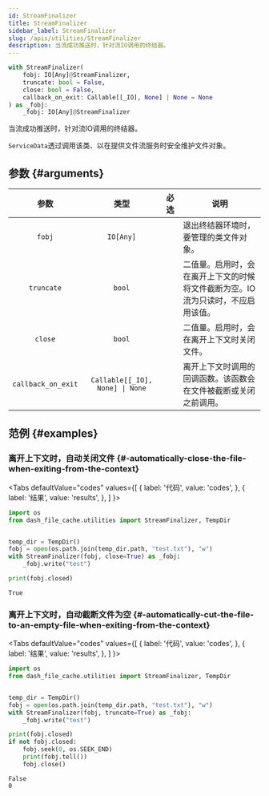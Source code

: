 ```yaml
---
id: StreamFinalizer
title: StreamFinalizer
sidebar_label: StreamFinalizer
slug: /apis/utilities/StreamFinalizer
description: 当流成功推送时，针对流IO调用的终结器。
---
```





<APITopBar
  type="class"
  isPrivate={true}
  isContext={true}
  source="utilities.StreamFinalizer"
/>

```python
with StreamFinalizer(
    fobj: IO[Any]@StreamFinalizer,
    truncate: bool = False,
    close: bool = False,
    callback_on_exit: Callable[[_IO], None] | None = None
) as _fobj:
    _fobj: IO[Any]@StreamFinalizer
```

当流成功推送时，针对流IO调用的终结器。

`ServiceData`透过调用该类、以在提供文件流服务时安全维护文件对象。

## 参数 {#arguments}

|        参数        |              类型               |               必选                | <center>说明</center>                                                             |
| :----------------: | :-----------------------------: | :-------------------------------: | --------------------------------------------------------------------------------- |
|       `fobj`       |            `IO[Any]`            | <InlineIcon icon={vsiCheckIcon}/> | 退出终结器环境时，要管理的类文件对象。                                            |
|     `truncate`     |             `bool`              |                                   | 二值量。启用时，会在离开上下文的时候将文件截断为空。IO流为只读时，不应启用该值。 |
|      `close`       |             `bool`              |                                   | 二值量。启用时，会在离开上下文时关闭文件。                                        |
| `callback_on_exit` | `Callable[[_IO], None] \| None` |                                   | 离开上下文时调用的回调函数。该函数会在文件被截断或关闭之前调用。                  |

## 范例 {#examples}

### <IconObjType type="term"/> 离开上下文时，自动关闭文件 {#-automatically-close-the-file-when-exiting-from-the-context}

<Tabs
  defaultValue="codes"
  values={[
    { label: '代码', value: 'codes', },
    { label: '结果', value: 'results', },
  ]
}>

<TabItem value="codes">

```python
import os
from dash_file_cache.utilities import StreamFinalizer, TempDir


temp_dir = TempDir()
fobj = open(os.path.join(temp_dir.path, "test.txt"), "w")
with StreamFinalizer(fobj, close=True) as _fobj:
    _fobj.write("test")

print(fobj.closed)
```

</TabItem>

<TabItem value="results">

```
True
```

</TabItem>

</Tabs>

### <IconObjType type="term"/> 离开上下文时，自动截断文件为空 {#-automatically-cut-the-file-to-an-empty-file-when-exiting-from-the-context}

<Tabs
  defaultValue="codes"
  values={[
    { label: '代码', value: 'codes', },
    { label: '结果', value: 'results', },
  ]
}>

<TabItem value="codes">

```python
import os
from dash_file_cache.utilities import StreamFinalizer, TempDir


temp_dir = TempDir()
fobj = open(os.path.join(temp_dir.path, "test.txt"), "w")
with StreamFinalizer(fobj, truncate=True) as _fobj:
    _fobj.write("test")

print(fobj.closed)
if not fobj.closed:
    fobj.seek(0, os.SEEK_END)
    print(fobj.tell())
    fobj.close()
```

</TabItem>

<TabItem value="results">

```
False
0
```

</TabItem>

</Tabs>
